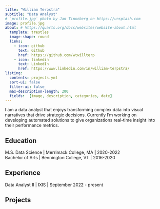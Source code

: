 ```yaml
---
title: "William Terpstra"
subtitle: "Data Analyst"
# `profile.jpg` photo by Jan Tinneberg on https://unsplash.com
image: profile.jpg
about: # https://quarto.org/docs/websites/website-about.html
  template: trestles
  image-shape: round
  links:
    - icon: github
      text: Github
      href: https://github.com/wtwillterp
    - icon: linkedin
      text: LinkedIn
      href: https://www.linkedin.com/in/william-terpstra/
listing:
  contents: projects.yml
  sort-ui: false
  filter-ui: false
  max-description-length: 200
  fields:  [image, description, categories, date]
---
```


I am a data analyst that enjoys transforming complex data into visual narratives that drive strategic decisions. Currently I'm working on developing automated solutions to give organizations real-time insight into their performance metrics.

## Education

M.S. Data Science \| Merrimack College, MA \| 2020-2022 \
Bachelor of Arts \| Bennington College, VT \| 2016-2020

## Experience

Data Analyst II \| IXIS \| September 2022 - present

## Projects
